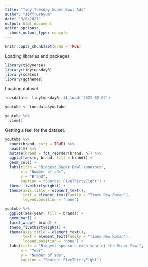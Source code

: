 ```yaml
---
title: "Tidy Tuesday Super Bowl Ads"
author: "Jeff Grayum"
date: "3/8/2021"
output: html_document
editor_options: 
  chunk_output_type: console
---
```


```r
knitr::opts_chunk$set(echo = TRUE)
```

Loading libraries and packages
```r
library(tidyverse)
library(tidytuesdayR)
library(scales)
library(ggthemes)
```

Loading dataset
```r
tuesdata <- tidytuesdayR::tt_load('2021-03-02')

youtube <- tuesdata$youtube

youtube %>%
  view()
```

Getting a feel for the dataset.
```r
youtube %>%
  count(brand, sort = TRUE) %>%
  head(10) %>%
  mutate(brand = fct_reorder(brand, n)) %>%
  ggplot(aes(n, brand, fill = brand)) +
  geom_col() +
  labs(title = "Biggest Super Bowl sponsors",
       x = "Number of ads",
       y = "Brand",
       caption = "Source: FiveThirtyEight") +
  theme_fivethirtyeight() +
  theme(axis.title = element_text(),
        text = element_text(family = "Times New Roman"),
        legend.position = "none")
```

```r
youtube %>%
  ggplot(aes(year, fill = brand)) +
  geom_bar() +
  facet_wrap(~ brand) +
  theme_fivethirtyeight() +
  theme(axis.title = element_text(),
        text = element_text(family = "Times New Roman"),
        legend.position = "none") +
  labs(title = "Biggest sponsors each year of the Super Bowl",
       x = "Year",
       y = "Number of ads",
       caption = "Source: FiveThirtyEight")
```

